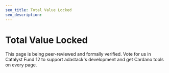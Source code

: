 ```yaml
---
seo_title: Total Value Locked
seo_description:
---
```


# Total Value Locked

This page is being peer-reviewed and formally verified. Vote for us in Catalyst Fund 12 to support adastack's development and get Cardano tools on every page.
